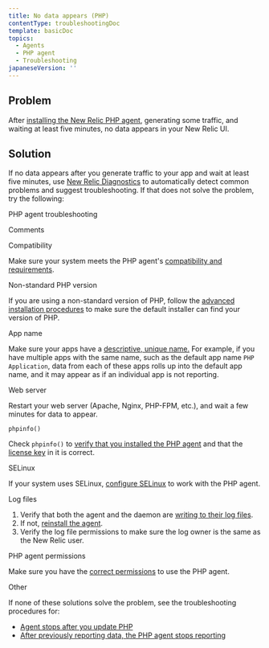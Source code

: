 ```yaml
---
title: No data appears (PHP)
contentType: troubleshootingDoc
template: basicDoc
topics:
  - Agents
  - PHP agent
  - Troubleshooting
japaneseVersion: ''
---
```


## Problem

After [installing the New Relic PHP agent](/docs/agents/php-agent/installation/php-agent-installation-overview), generating some traffic, and waiting at least five minutes, no data appears in your New Relic UI.

## Solution

If no data appears after you generate traffic to your app and wait at least five minutes, use [New Relic Diagnostics](/docs/agents/manage-apm-agents/troubleshooting/new-relic-diagnostics) to automatically detect common problems and suggest troubleshooting. If that does not solve the problem, try the following:

PHP agent troubleshooting

Comments

Compatibility

Make sure your system meets the PHP agent's [compatibility and requirements](/docs/agents/php-agent/getting-started/php-agent-compatibility-requirements).

Non-standard PHP version

If you are using a non-standard version of PHP, follow the [advanced installation procedures](/docs/php/php-agent-installation-non-standard-php) to make sure the default installer can find your version of PHP.

App name

Make sure your apps have a [descriptive, unique name.](/docs/agents/manage-apm-agents/app-naming/name-your-application#app-name) For example, if you have multiple apps with the same name, such as the default app name `PHP Application`, data from each of these apps rolls up into the default app name, and it may appear as if an individual app is not reporting.

Web server

Restart your web server (Apache, Nginx, PHP-FPM, etc.), and wait a few minutes for data to appear.

`phpinfo()`

Check `phpinfo()` to [verify that you installed the PHP agent](/docs/agents/php-agent/troubleshooting/using-phpinfo-verify-php) and that the [license key](/docs/accounts-partnerships/accounts/account-setup/license-key) in it is correct.

SELinux

If your system uses SELinux, [configure SELinux](/docs/agents/php-agent/troubleshooting/data-stops-reporting-while-using-selinux#solution) to work with the PHP agent.

Log files

1.  Verify that both the agent and the daemon are [writing to their log files](/docs/agents/php-agent/troubleshooting/generating-logs-troubleshooting-php).
2.  If not, [reinstall the agent](/docs/agents/php-agent/installation/php-agent-installation-overview).
3.  Verify the log file permissions to make sure the log owner is the same as the New Relic user.

PHP agent permissions

Make sure you have the [correct permissions](/docs/agents/php-agent/troubleshooting/determining-permissions-requirements) to use the PHP agent.

Other

If none of these solutions solve the problem, see the troubleshooting procedures for:

*   [Agent stops after you update PHP](/docs/agents/php-agent/troubleshooting/agent-stops-working-after-updating-php)
*   [After previously reporting data, the PHP agent stops reporting](/docs/agents/php-agent/troubleshooting/data-stops-reporting)
